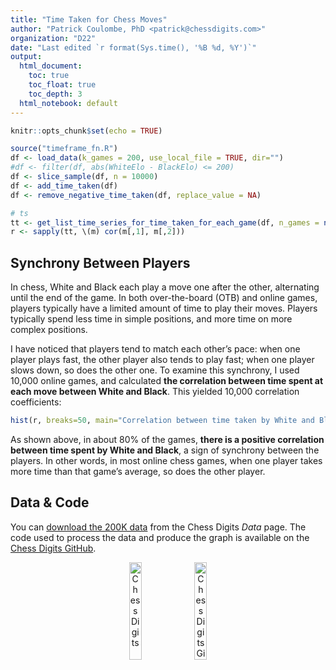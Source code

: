 ```yaml
---
title: "Time Taken for Chess Moves"
author: "Patrick Coulombe, PhD <patrick@chessdigits.com>"
organization: "D22"
date: "Last edited `r format(Sys.time(), '%B %d, %Y')`"
output: 
  html_document:
    toc: true
    toc_float: true
    toc_depth: 3
  html_notebook: default
---
```




```r
knitr::opts_chunk$set(echo = TRUE)
```
```r
source("timeframe_fn.R")
df <- load_data(k_games = 200, use_local_file = TRUE, dir="")
#df <- filter(df, abs(WhiteElo - BlackElo) <= 200)
df <- slice_sample(df, n = 10000)
df <- add_time_taken(df)
df <- remove_negative_time_taken(df, replace_value = NA)

# ts
tt <- get_list_time_series_for_time_taken_for_each_game(df, n_games = nrow(df)) # time taken
r <- sapply(tt, \(m) cor(m[,1], m[,2]))
```

## Synchrony Between Players

In chess, White and Black each play a move one after the other, alternating until the end of the game. In both over-the-board (OTB) and online games, players typically have a limited amount of time to play their moves. Players typically spend less time in simple positions, and more time on more complex positions.

I have noticed that players tend to match each other's pace: when one player plays fast, the other player also tends to play fast; when one player slows down, so does the other one. To examine this synchrony, I used 10,000 online games, and calculated **the correlation between time spent at each move between White and Black**. This yielded 10,000 correlation coefficients:

<center>
```r
hist(r, breaks=50, main="Correlation between time taken by White and Black at each move", sub="Based on 10k games (Source: ChessDigits.com)", xlab = "Correlation (Pearson's r)", ylab="Number of Chess Games")
```
</center>


<p />As shown above, in about 80% of the games, **there is a positive correlation between time spent by White and Black**, a sign of synchrony between the players. In other words, in most online chess games, when one player takes more time than that game's average, so does the other player.

## Data & Code

You can [download the 200K data](https://web.chessdigits.com/data) from the Chess Digits *Data* page. The code used to process the data and produce the graph is available on the [Chess Digits GitHub](https://github.com/ChessDigits/timeframe).

<center>
[<img alt="Chess Digits" src="https://i.imgur.com/3lqw2yo.png" height='20%' width='20%'/>](https://www.chessdigits.com)
[<img alt="Chess Digits GitHub" src="https://github.githubassets.com/images/modules/logos_page/GitHub-Mark.png" height='20%' width='20%'/>](https://github.com/ChessDigits/timeframe)
</center>
